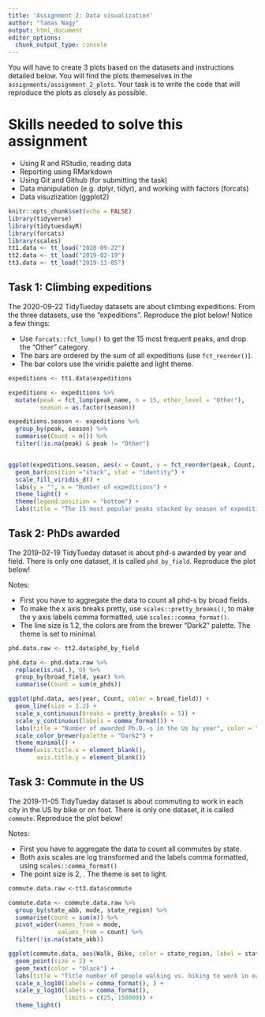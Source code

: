 ```yaml
---
title: 'Assignment 2: Data visualization'
author: "Tamas Nagy"
output: html_document
editor_options: 
  chunk_output_type: console
---
```


You will have to create 3 plots based on the datasets and instructions detailed below. You will find the plots themeselves in the `assignments/assignment_2_plots`. Your task is to write the code that will reproduce the plots as closely as possible.

# Skills needed to solve this assignment

-   Using R and RStudio, reading data
-   Reporting using RMarkdown
-   Using Git and Github (for submitting the task)
-   Data manipulation (e.g. dplyr, tidyr), and working with factors (forcats)
-   Data visuzlization (ggplot2)

```r
knitr::opts_chunk$set(echo = FALSE)
library(tidyverse)
library(tidytuesdayR)
library(forcats)
library(scales)
tt1.data <- tt_load("2020-09-22")
tt2.data <- tt_load("2019-02-19")
tt3.data <- tt_load("2019-11-05")
```

## Task 1: Climbing expeditions

The 2020-09-22 TidyTueday datasets are about climbing expeditions. From the three datasets, use the "expeditions". Reproduce the plot below! Notice a few things:

-   Use `forcats::fct_lump()` to get the 15 most frequent peaks, and drop the "Other" category.
-   The bars are ordered by the sum of all expeditions (use `fct_reorder()`).
-   The bar colors use the viridis palette and light theme.

```r
expeditions <- tt1.data$expeditions

expeditions <- expeditions %>%
  mutate(peak = fct_lump(peak_name, n = 15, other_level = "Other"),
         season = as.factor(season))

expeditions.season <- expeditions %>%
  group_by(peak, season) %>%
  summarise(Count = n()) %>%
  filter(!is.na(peak) & peak != "Other")


ggplot(expeditions.season, aes(x = Count, y = fct_reorder(peak, Count, .fun = sum), fill = season)) +
  geom_bar(position ="stack", stat = "identity") +
  scale_fill_viridis_d() +
  labs(y = "", x = "Number of expeditions") +
  theme_light() +
  theme(legend.position = "bottom") +
  labs(title = "The 15 most popular peaks stacked by season of expedition")
```

## Task 2: PhDs awarded

The 2019-02-19 TidyTueday dataset is about phd-s awarded by year and field. There is only one dataset, it is called `phd_by_field`. Reproduce the plot below!

Notes:

-   First you have to aggregate the data to count all phd-s by broad fields.
-   To make the x axis breaks pretty, use `scales::pretty_breaks()`, to make the y axis labels comma formatted, use `scales::comma_format()`.
-   The line size is 1.2, the colors are from the brewer "Dark2" palette. The theme is set to minimal.

```r
phd.data.raw <- tt2.data$phd_by_field

phd.data <- phd.data.raw %>%
  replace(is.na(.), 0) %>%
  group_by(broad_field, year) %>%
  summarise(Count = sum(n_phds))

ggplot(phd.data, aes(year, Count, color = broad_field)) +
  geom_line(size = 1.2) +
  scale_x_continuous(breaks = pretty_breaks(n = 5)) +
  scale_y_continuous(labels = comma_format()) +
  labs(title = "Number of awarded Ph.D.-s in the Us by year", color = "Broad field") +
  scale_color_brewer(palette = "Dark2") +
  theme_minimal() +
  theme(axis.title.x = element_blank(),
        axis.title.y = element_blank())

```

## Task 3: Commute in the US

The 2019-11-05 TidyTueday dataset is about commuting to work in each city in the US by bike or on foot. There is only one dataset, it is called `commute`. Reproduce the plot below!

Notes:

-   First you have to aggregate the data to count all commutes by state.
-   Both axis scales are log transformed and the labels comma formatted, using `scales::comma_format()`
-   The point size is 2, . The theme is set to light.

```r
commute.data.raw <-tt3.data$commute

commute.data <- commute.data.raw %>%
  group_by(state_abb, mode, state_region) %>%
  summarise(count = sum(n)) %>%
  pivot_wider(names_from = mode,
              values_from = count) %>%
  filter(!is.na(state_abb))

ggplot(commute.data, aes(Walk, Bike, color = state_region, label = state_abb)) +
  geom_point(size = 2) +
  geom_text(color = "black") +
  labs(title = "Title number of people walking vs. biking to work in each USA state", x = "Number of ppl walking to work (log N)", y = "Number of ppl biking to work (log N)", color = "State region") +
  scale_x_log10(labels = comma_format(), ) +
  scale_y_log10(labels = comma_format(),
                limits = c(25, 150000)) + 
  theme_light()

  
```
